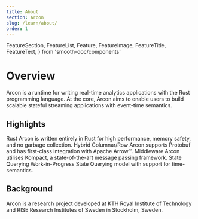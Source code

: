```yaml
---
title: About
section: Arcon
slug: /learn/about/
order: 1
---
```


  FeatureSection,
  FeatureList,
  Feature,
  FeatureImage,
  FeatureTitle,
  FeatureText,
} from 'smooth-doc/components'

# Overview

Arcon is a runtime for writing real-time analytics applications with the Rust programming language. 
At the core, Arcon aims to enable users to build scalable stateful streaming applications with event-time semantics.

## Highlights 
<FeatureSection>
<FeatureList>
<Feature>
<FeatureImage src={rustLogoUrl} />
<FeatureTitle>Rust</FeatureTitle>
<FeatureText>
Arcon is written entirely in 
Rust for high performance, 
memory safety, 
and no garbage collection.
</FeatureText>
</Feature>
<Feature>
<FeatureImage src={arrowLogoUrl} />
<FeatureTitle>Hybrid Columnar/Row</FeatureTitle>
<FeatureText>
Arcon supports Protobuf and has first-class integration with Apache Arrow™.
</FeatureText>
</Feature>
<Feature>
<FeatureImage src={middlewareLogoUrl} />
<FeatureTitle>Middleware</FeatureTitle>
<FeatureText>
Arcon utilises Kompact, a state-of-the-art message passing framework.
</FeatureText>
</Feature>
<Feature>
<FeatureImage src={stateLogoUrl} />
<FeatureTitle>State Querying</FeatureTitle>
<FeatureText>
Work-in-Progress State Querying model with support for time-semantics.
</FeatureText>
</Feature>
</FeatureList>
</FeatureSection>


## Background

Arcon is a research project developed at KTH Royal Institute of Technology and RISE Research Institutes of Sweden in Stockholm, Sweden.
